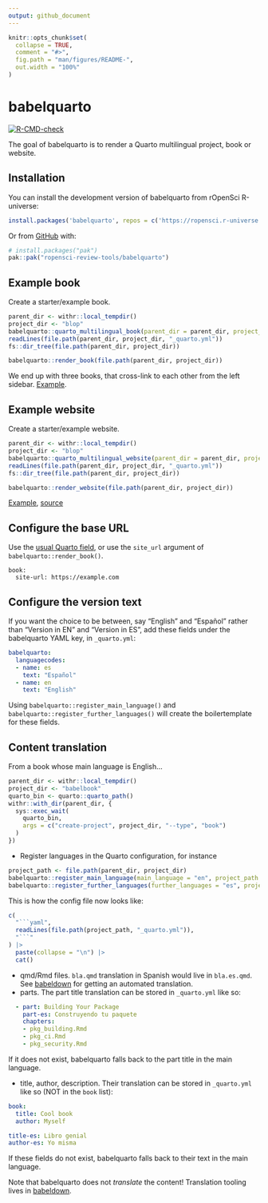 ```yaml
---
output: github_document
---
```


<!-- README.md is generated from README.Rmd. Please edit that file -->

```r
knitr::opts_chunk$set(
  collapse = TRUE,
  comment = "#>",
  fig.path = "man/figures/README-",
  out.width = "100%"
)
```

# babelquarto

<!-- badges: start -->
[![R-CMD-check](https://github.com/ropensci-review-tools/quartobabel/actions/workflows/R-CMD-check.yaml/badge.svg)](https://github.com/ropensci-review-tools/quartobabel/actions/workflows/R-CMD-check.yaml)
<!-- badges: end -->

The goal of babelquarto is to render a Quarto multilingual project, book or website.

## Installation

You can install the development version of babelquarto from rOpenSci R-universe:

```r
install.packages('babelquarto', repos = c('https://ropensci.r-universe.dev', 'https://cloud.r-project.org'))
```

Or from [GitHub](https://github.com/) with:

``` r
# install.packages("pak")
pak::pak("ropensci-review-tools/babelquarto")
```

## Example book

Create a starter/example book.

```r
parent_dir <- withr::local_tempdir()
project_dir <- "blop"
babelquarto::quarto_multilingual_book(parent_dir = parent_dir, project_dir = project_dir)
readLines(file.path(parent_dir, project_dir, "_quarto.yml"))
fs::dir_tree(file.path(parent_dir, project_dir))
```

```r
babelquarto::render_book(file.path(parent_dir, project_dir))
```

We end up with three books, that cross-link to each other from the left sidebar.
[Example](https://devdevguide.netlify.app).


## Example website


Create a starter/example website.

```r
parent_dir <- withr::local_tempdir()
project_dir <- "blop"
babelquarto::quarto_multilingual_website(parent_dir = parent_dir, project_dir = project_dir)
readLines(file.path(parent_dir, project_dir, "_quarto.yml"))
fs::dir_tree(file.path(parent_dir, project_dir))
```

```r
babelquarto::render_website(file.path(parent_dir, project_dir))
```

[Example](https://maelle.github.io/babelsite), [source](https://github.com/maelle/babelsite)


## Configure the base URL

Use the [usual Quarto field](https://quarto.org/docs/websites/website-tools.html), or use the `site_url` argument of `babelquarto::render_book()`.

```
book:
  site-url: https://example.com
```

## Configure the version text

If you want the choice to be between, say "English" and "Español" rather than "Version in EN" and "Version in ES", add these fields under the babelquarto YAML key, in `_quarto.yml`:

```yaml
babelquarto:
  languagecodes:
  - name: es
    text: "Español"
  - name: en
    text: "English"
```

Using `babelquarto::register_main_language()` and `babelquarto::register_further_languages()` will create the boilertemplate for these fields.

## Content translation

From a book whose main language is English...

```r
parent_dir <- withr::local_tempdir()
project_dir <- "babelbook"
quarto_bin <- quarto::quarto_path()
withr::with_dir(parent_dir, {
  sys::exec_wait(
    quarto_bin,
    args = c("create-project", project_dir, "--type", "book")
  )
})
```

- Register languages in the Quarto configuration, for instance

```r
project_path <- file.path(parent_dir, project_dir)
babelquarto::register_main_language(main_language = "en", project_path = project_path)
babelquarto::register_further_languages(further_languages = "es", project_path = project_path)
```


This is how the config file now looks like:

````r
c(
  "```yaml",
  readLines(file.path(project_path, "_quarto.yml")),
  "```"
) |> 
  paste(collapse = "\n") |> 
  cat()
````


- qmd/Rmd files. `bla.qmd` translation in Spanish would live in `bla.es.qmd`. See [babeldown](https://docs.ropensci.org/babeldown) for getting an automated translation.
- parts. The part title translation can be stored in `_quarto.yml` like so:

```yml
  - part: Building Your Package
    part-es: Construyendo tu paquete
    chapters:
    - pkg_building.Rmd
    - pkg_ci.Rmd
    - pkg_security.Rmd
```

If it does not exist, babelquarto falls back to the part title in the main language.

- title, author, description. Their translation can be stored in `_quarto.yml` like so (NOT in the `book` list):

```yml
book:
  title: Cool book
  author: Myself

title-es: Libro genial
author-es: Yo misma
```

If these fields do not exist, babelquarto falls back to their text in the main language.

Note that babelquarto does not _translate_ the content!
Translation tooling lives in [babeldown](https://docs.ropensci.org/babeldown).
